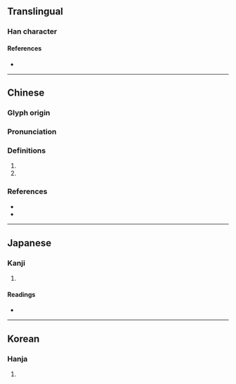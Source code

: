 {{character info/new}}
==Translingual==

===Han character===
{{Han char|rn=85|rad=水|as=04|sn=7|four=33111|canj=EIHU|ids=⿰氵允}}

====References====
* {{Han ref|kx=0610.040|dkj=17188|dj=1002.140|hdz=31576.030|uh=6C87|ud=27783|bh=CB56|bd=52054}}

----

==Chinese==
{{zh-forms|alt=渷}}

===Glyph origin===
{{Han etym}}

===Pronunciation===
{{zh-pron
|m=yǎn
|c=jin5,jin2,wai5
|mc=y
|oc=y
|ma=
|cat=pn,v
}}

===Definitions===
{{zh-hanzi}}

# {{zh-only|沇水}}
# {{zh-only|沇溶}}

===References===
* {{R:twedu|B02038}}
* {{R:yue:jyut.net}}

----

==Japanese==

===Kanji===
{{ja-kanji|grade=|rs=水04}}

# {{defn|lang=ja|sort=水04}}

====Readings====
* {{ja-readings|on=[[えん]] (en), [[い]] (i)|kun=[[ながれる]] (nagareru)}}

----

==Korean==

===Hanja===
{{ko-hanja|hangeul=연|eumhun=|rv=yeon|mr=yŏn|y=yen}}

# {{defn|lang=ko|sort=水04}}